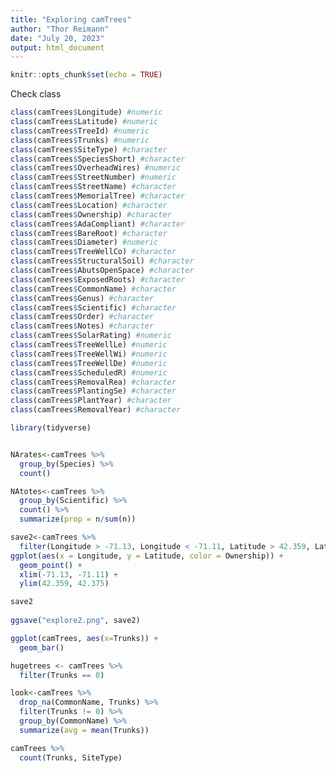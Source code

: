 ```yaml
---
title: "Exploring camTrees"
author: "Thor Reimann"
date: "July 20, 2023"
output: html_document
---
```


```r
knitr::opts_chunk$set(echo = TRUE)
```

Check class
```r
class(camTrees$Longitude) #numeric
class(camTrees$Latitude) #numeric
class(camTrees$TreeId) #numeric
class(camTrees$Trunks) #numeric
class(camTrees$SiteType) #character
class(camTrees$SpeciesShort) #character
class(camTrees$OverheadWires) #numeric
class(camTrees$StreetNumber) #numeric
class(camTrees$StreetName) #character
class(camTrees$MemorialTree) #character
class(camTrees$Location) #character
class(camTrees$Ownership) #character
class(camTrees$AdaCompliant) #character
class(camTrees$BareRoot) #character
class(camTrees$Diameter) #numeric
class(camTrees$TreeWellCo) #character
class(camTrees$StructuralSoil) #character
class(camTrees$AbutsOpenSpace) #character
class(camTrees$ExposedRoots) #character 
class(camTrees$CommonName) #character
class(camTrees$Genus) #character
class(camTrees$Scientific) #character
class(camTrees$Order) #character
class(camTrees$Notes) #character
class(camTrees$SolarRating) #numeric
class(camTrees$TreeWellLe) #numeric
class(camTrees$TreeWellWi) #numeric
class(camTrees$TreeWellDe) #numeric
class(camTrees$ScheduledR) #numeric
class(camTrees$RemovalRea) #character
class(camTrees$PlantingSe) #character
class(camTrees$PlantYear) #character
class(camTrees$RemovalYear) #character
```


```r
library(tidyverse)


NArates<-camTrees %>%
  group_by(Species) %>%
  count()

NAtotes<-camTrees %>%
  group_by(Scientific) %>%
  count() %>%
  summarize(prop = n/sum(n))

save2<-camTrees %>%
  filter(Longitude > -71.13, Longitude < -71.11, Latitude > 42.359, Latitude < 42.375) %>%
ggplot(aes(x = Longitude, y = Latitude, color = Ownership)) +
  geom_point() +
  xlim(-71.13, -71.11) +
  ylim(42.359, 42.375)

save2
  
ggsave("explore2.png", save2)

ggplot(camTrees, aes(x=Trunks)) +
  geom_bar()

hugetrees <- camTrees %>%
  filter(Trunks == 0)

look<-camTrees %>%
  drop_na(CommonName, Trunks) %>%
  filter(Trunks != 0) %>%
  group_by(CommonName) %>%
  summarize(avg = mean(Trunks))

camTrees %>%
  count(Trunks, SiteType)
```

